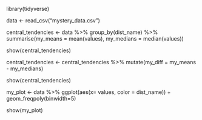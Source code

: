 library(tidyverse)

data <- read_csv("mystery_data.csv")

central_tendencies <- data %>% 
  group_by(dist_name) %>%
  summarise(my_means = mean(values),
    my_medians = median(values))
    
show(central_tendencies)

central_tendencies <- central_tendencies %>%
  mutate(my_diff = my_means - my_medians)
  
show(central_tendencies) 

my_plot <- data %>%
  ggplot(aes(x= values, color = dist_name)) +
  geom_freqpoly(binwidth=5)
  
show(my_plot)